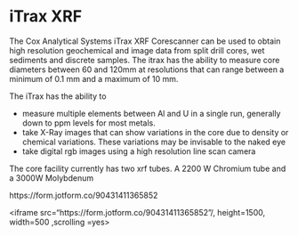 
# iTrax XRF

The Cox Analytical Systems iTrax XRF Corescanner can be used to obtain high resolution geochemical and image data from split drill cores, wet sediments and discrete samples. The itrax has the ability to measure core diameters between 60 and 120mm at resolutions that can range between a minimum of 0.1 mm and a maximum of 10 mm. 

The iTrax has the ability to 

 *  measure multiple elements between Al and U in a single run, generally down to ppm levels for most metals. 
 * take X-Ray images that can show variations in the core due to density or chemical variations. These variations may be invisable to the naked eye
 * take digital rgb images using a high resolution line scan camera

The core facility currently has two xrf tubes. A 2200 W Chromium tube and a 3000W Molybdenum

https://form.jotform.co/90431411365852


<iframe src="https://form.jotform.co/90431411365852"/, height=1500, width=500
,scrolling =yes>




<!-- ```{r echo=FALSE} -->

<!-- library(shiny) -->

<!-- # Define UI for application that draws a histogram -->
<!-- ui <- fluidPage( -->

<!-- #removes spin wheels from numeric input boxes   -->
<!--   tags$style(HTML(" -->
<!--         input[type=number] { -->
<!--                   -moz-appearance:textfield; -->
<!--                   } -->
<!--                   input[type=number]::{ -->
<!--                   -moz-appearance:textfield; -->
<!--                   } -->
<!--                   input[type=number]::-webkit-outer-spin-button, -->
<!--                   input[type=number]::-webkit-inner-spin-button { -->
<!--                   -webkit-appearance: none; -->
<!--                   margin: 0; -->
<!--                   } -->
<!--                   ")), -->


<!--    # Application title -->
<!--    titlePanel(("Calculate Approximate iTrax Run Time") -->

<!--               ), -->
<!--   tags$br(), -->
<!--    splitLayout( -->
<!--      numericInput(inputId = "niRes", "Scan Resolution (mm)",value=0, width = "30%"), -->

<!--    numericInput(inputId = "niLength","Core Length (meters)",value=0, width = "30%"), -->

<!--    numericInput(inputId = "niXray", "X-Ray exposure time (Seconds)",value=0,width = "30%"), -->

<!--    numericInput(inputId = "niXRF", "XRF exposure time (Seconds)",value=0,width = "30%") -->
<!--    ), -->

<!--   fluidPage(             -->


<!--     h4("The approximate time in hours it will take to process your core is: "), -->
<!--             tags$br(), -->
<!--     h5(textOutput(outputId = "time")) -->

<!--     ) -->
<!-- ) -->

<!-- # Define server logic required to draw a histogram -->
<!-- server <- function(input, output) { -->


<!--   totalmeas<-reactive({(input$niLength*1000)/input$niRes}) -->

<!--  totalTime<-reactive({((totalmeas()*input$niXray)+(totalmeas()*0.2))+((totalmeas()*input$niXRF)+(totalmeas()*0.2))}) -->

<!--   output$time<-renderText({totalTime()/3600}) -->

<!-- } -->

<!-- # Run the application  -->
<!-- shinyApp(ui = ui, server = server) -->

<!-- ``` -->
